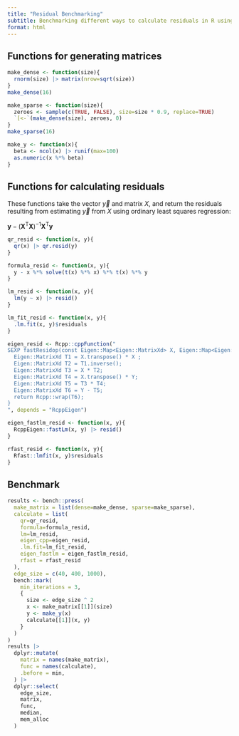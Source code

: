 ```yaml
---
title: "Residual Benchmarking"
subtitle: Benchmarking different ways to calculate residuals in R using a number of different packages.
format: html
---
```


## Functions for generating matrices

```r
make_dense <- function(size){
  rnorm(size) |> matrix(nrow=sqrt(size))
}
make_dense(16)
```

```r
make_sparse <- function(size){
  zeroes <- sample(c(TRUE, FALSE), size=size * 0.9, replace=TRUE)
  `[<-`(make_dense(size), zeroes, 0)
}
make_sparse(16)
```
```r
make_y <- function(x){
  beta <- ncol(x) |> runif(max=100)
  as.numeric(x %*% beta)
}
```


## Functions for calculating residuals

These functions take the vector $\vec{y}$ and matrix $X$, and return the residuals resulting from estimating $\vec{y}$ from $X$ using ordinary least squares regression:

$\mathbf{y} - \left(\mathbf {X} ^{\operatorname {T} }\mathbf {X} \right)^{-1}\mathbf {X} ^{\operatorname {T} }\mathbf {y}$

```r
qr_resid <- function(x, y){
  qr(x) |> qr.resid(y)
}
```

```r
formula_resid <- function(x, y){
  y - x %*% solve(t(x) %*% x) %*% t(x) %*% y
}
```

```r
lm_resid <- function(x, y){
  lm(y ~ x) |> resid()
}
```

```r
lm_fit_resid <- function(x, y){
  .lm.fit(x, y)$residuals
}
```

```r
eigen_resid <- Rcpp::cppFunction("
SEXP fastResidop(const Eigen::Map<Eigen::MatrixXd> X, Eigen::Map<Eigen::MatrixXd> Y){
  Eigen::MatrixXd T1 = X.transpose() * X ;
  Eigen::MatrixXd T2 = T1.inverse();
  Eigen::MatrixXd T3 = X * T2;
  Eigen::MatrixXd T4 = X.transpose() * Y;
  Eigen::MatrixXd T5 = T3 * T4;
  Eigen::MatrixXd T6 = Y - T5;
  return Rcpp::wrap(T6);
}
", depends = "RcppEigen")
```

```r
eigen_fastlm_resid <- function(x, y){
  RcppEigen::fastLm(x, y) |> resid()
}
```

```r
rfast_resid <- function(x, y){
  Rfast::lmfit(x, y)$residuals
}
```

## Benchmark

```r
results <- bench::press(
  make_matrix = list(dense=make_dense, sparse=make_sparse),
  calculate = list(
    qr=qr_resid,
    formula=formula_resid,
    lm=lm_resid,
    eigen_cpp=eigen_resid,
    .lm.fit=lm_fit_resid,
    eigen_fastlm = eigen_fastlm_resid,
    rfast = rfast_resid
  ),
  edge_size = c(40, 400, 1000),
  bench::mark(
    min_iterations = 3,
    {
      size <- edge_size ^ 2
      x <- make_matrix[[1]](size)
      y <- make_y(x)
      calculate[[1]](x, y)
    }
  )
)
results |>
  dplyr::mutate(
    matrix = names(make_matrix),
    func = names(calculate),
    .before = min,
  ) |>
  dplyr::select(
    edge_size,
    matrix,
    func,
    median,
    mem_alloc
  )
```